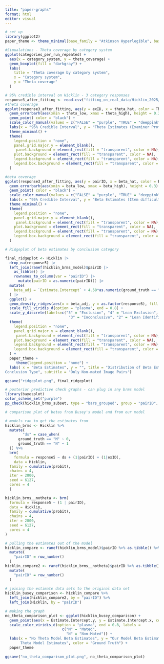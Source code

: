 ```yaml
---
title: "paper-graphs"
format: html
editor: visual
---
```


```r
# set up
library(ggplot2)
paper_theme <- theme_minimal(base_family = "Atkinson Hyperlegible", base_size = 16)
```

```r
#Simualations - Theta coverage by category system
ggplot(categories_per_run_repeated) +
  aes(x = category_system, y = theta_coverage) +
  geom_boxplot(fill = "darkgray") +
  labs(
    title = "Theta coverage by category system",
    x = "Category system",
    y = "Theta coverage"
  )
```

```r
# 95% credible interval on Hicklin - 3 category responses
response3_after_fitting <- read.csv("fitting_on_real_data/Hicklin_2025/Hicklin_3category_fitting.csv")
#theta coverage
ggplot(response3_after_fitting, aes(y = exID, x = theta_hat, color = ThetaContainsZero)) +
  geom_errorbarh(aes(xmin = theta_low, xmax = theta_high), height = 0.3) +
  geom_point( color = "black") +
  scale_color_manual(values = c("FALSE" = "purple", "TRUE" = "deeppink")) +
  labs(x = "95% Credible Interval", y = "Theta Estimates (Examiner Proficiency)") +
  theme_minimal() +
  theme(
    legend.position = "none",  
    panel.grid.major.y = element_blank(),
     panel.background = element_rect(fill = "transparent", color = NA),
    plot.background = element_rect(fill = "transparent", color = NA), 
    legend.background = element_rect(fill = "transparent", color = NA),
    legend.box.background = element_rect(fill = "transparent", color = NA)
  )

#beta coverage
ggplot(response3_after_fitting, aes(y = pairID, x = beta_hat, color = BetaContainsZero)) +
  geom_errorbarh(aes(xmin = beta_low, xmax = beta_high), height = 0.3) +
  geom_point( color = "black") +
  scale_color_manual(values = c("FALSE" = "purple", "TRUE" = "deeppink")) +
  labs(x = "95% Credible Interval", y = "Beta Estimates (Item difficulty)") +
  theme_minimal() +
  theme(
    legend.position = "none",  
    panel.grid.major.y = element_blank(),
     panel.background = element_rect(fill = "transparent", color = NA),
    plot.background = element_rect(fill = "transparent", color = NA), 
    legend.background = element_rect(fill = "transparent", color = NA),
    legend.box.background = element_rect(fill = "transparent", color = NA)
  )
```

```r
# Ridgeplot of beta estimates by conclusion category

final_ridgeplot <- Hicklin |>
  drop_na(response5) |>
  left_join(ranef(hicklin_brms_model)$pairID |>
    as_tibble() |> 
    rownames_to_column(var = "pairID") |>
      mutate(pairID = as.numeric(pairID))) |> 
  mutate(
    beta_adj = `Estimate.Intercept` + 4.58*as.numeric(ground_truth == "N")
  ) |>
  ggplot() + 
  geom_density_ridges(aes(x = beta_adj, y = as.factor(response5), fill = as.factor(response5))) +
  scale_fill_viridis_d(option = "plasma", end = 0.8) +
  scale_y_discrete(labels=c("5" = "Exclusion", "4" = "Lean Exclusion",
                             "3" = "Inconclusive", "2" = "Lean Identification", "1" = "Identification")) +
  theme(
    legend.position = "none",  
    panel.grid.major.y = element_blank(),
     panel.background = element_rect(fill = "transparent", color = NA),
    plot.background = element_rect(fill = "transparent", color = NA), 
    legend.background = element_rect(fill = "transparent", color = NA),
    legend.box.background = element_rect(fill = "transparent", color = NA)
  ) +
  paper_theme +
     theme(legend.position = "none") +
  labs( x = "Beta Estimates", y = "", title = "Distribution of Beta Estimates for Each 
Conclusion Type", subtitle = "Only Non-mated Image Pairs")

ggsave("ridgeplot.png", final_ridgeplot)
```

```r
# posterior predictive check graphs - can plug in any brms model
library(bayesplot)
color_scheme_set("purple")
pp_check(hicklin_brms_subset, type = "bars_grouped", group = "pairID", stat = "median" )
```

```r
# comparison plot of betas from Busey's model and from our model

# models ran to get the estimates from
hicklin_brms <- Hicklin %>% 
  mutate(
        "ds" = case_when(
      ground_truth == "M" ~ 0,
      ground_truth == "N" ~ 1
  )) %>% 
  brm(
    formula = response5 ~ ds + (1|pairID) + (1|exID),
    data = Hicklin,
  family = cumulative(probit),
  chains = 4,
  iter = 2000,
  seed = 6127,
  cores = 4
  )

hicklin_brms__notheta <- brm(
  formula = response5 ~ (1 | pairID),
  data = Hicklin,
  family = cumulative(probit),
  chains = 4,
  iter = 2000,
  seed = 6127,
  cores = 4
)

# pulling the estimates out of the model
hicklin_compare <- ranef(hicklin_brms_model)$pairID %>% as.tibble() %>% 
  mutate(
    "pairID" = row_number()
  )
hicklin_compare2 <- ranef(hicklin_brms__notheta)$pairID %>% as.tibble() %>% 
  mutate(
    "pairID" = row_number()
  )
  
# joining the estimate data sets to the original data set
hicklin_busey_comparison <- hicklin_compare %>% 
  left_join(hicklin_compare2, by = "pairID") %>% 
  left_join(Hicklin, by = "pairID")

# making the graph
no_theta_comparison_plot <- ggplot(hicklin_busey_comparison) +
  geom_point(aes(x = Estimate.Intercept.y, y = Estimate.Intercept.x, color = ground_truth)) +
  scale_color_viridis_d(option = "plasma", end = 0.8, labels = 
                          c("M" = "Mated",
                            "N" = "Non-Mated")) +
  labs(x = "No Theta Model Beta Estimates", y = "Our Model Beta Estimates", title = "No Theta Model Estimates Vs. 
       Theta Model Estimates", color = "Ground Truth") +
  paper_theme 
  
ggsave("no_theta_comparison_plot.png", no_theta_comparison_plot)

```
